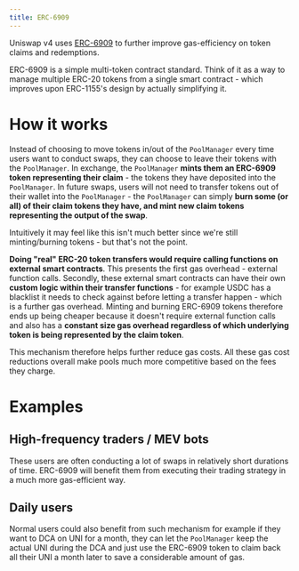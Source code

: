 ```yaml
---
title: ERC-6909
---
```


Uniswap v4 uses [ERC-6909](https://eips.ethereum.org/EIPS/eip-6909) to further improve gas-efficiency on token claims and redemptions.

ERC-6909 is a simple multi-token contract standard. Think of it as a way to manage multiple ERC-20 tokens from a single smart contract - which improves upon ERC-1155's design by actually simplifying it.

# How it works

Instead of choosing to move tokens in/out of the `PoolManager` every time users want to conduct swaps, they can choose to leave their tokens with the `PoolManager`. In exchange, the `PoolManager` **mints them an ERC-6909 token representing their claim** - the tokens they have deposited into the `PoolManager`. In future swaps, users will not need to transfer tokens out of their wallet into the `PoolManager` - the `PoolManager` can simply **burn some (or all) of their claim tokens they have, and mint new claim tokens representing the output of the swap**.

Intuitively it may feel like this isn't much better since we're still minting/burning tokens - but that's not the point. 

**Doing "real" ERC-20 token transfers would require calling functions on external smart contracts**. This presents the first gas overhead - external function calls. Secondly, these external smart contracts can have their own **custom logic within their transfer functions** - for example USDC has a blacklist it needs to check against before letting a transfer happen - which is a further gas overhead. Minting and burning ERC-6909 tokens therefore ends up being cheaper because it doesn't require external function calls and also has a **constant size gas overhead regardless of which underlying token is being represented by the claim token**.

This mechanism therefore helps further reduce gas costs. All these gas cost reductions overall make pools much more competitive based on the fees they charge.

# Examples

## High-frequency traders / MEV bots

These users are often conducting a lot of swaps in relatively short durations of time. ERC-6909 will benefit them from executing their trading strategy in a much more gas-efficient way.


## Daily users

Normal users could also benefit from such mechanism for example if they want to DCA on UNI for a month, they can let the `PoolManager` keep the actual UNI during the DCA and just use the ERC-6909 token to claim back all their UNI a month later to save a considerable amount of gas.




